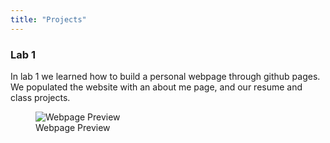 ```yaml
---
title: "Projects"
---
```


### Lab 1

In lab 1 we learned how to build a personal webpage through github pages. We populated the website with an about me page, and our resume and class projects.

![Webpage Preview](images/lab1image.jpg)

